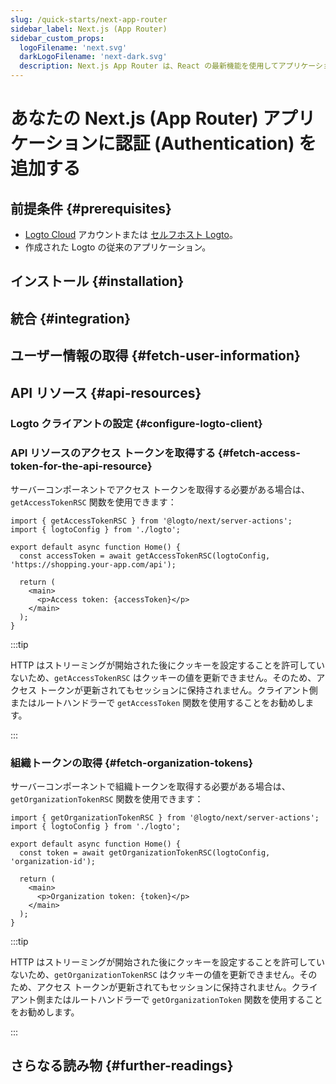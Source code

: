 ```yaml
---
slug: /quick-starts/next-app-router
sidebar_label: Next.js (App Router)
sidebar_custom_props:
  logoFilename: 'next.svg'
  darkLogoFilename: 'next-dark.svg'
  description: Next.js App Router は、React の最新機能を使用してアプリケーションを構築するための新しいパラダイムです。
---
```




# あなたの Next.js (App Router) アプリケーションに認証 (Authentication) を追加する

<GuideTip />

## 前提条件 \{#prerequisites}

- [Logto Cloud](https://cloud.logto.io) アカウントまたは [セルフホスト Logto](/introduction/set-up-logto-oss)。
- 作成された Logto の従来のアプリケーション。

## インストール \{#installation}

<Installation />

## 統合 \{#integration}

<Integration />

## ユーザー情報の取得 \{#fetch-user-information}

<GetUserInformation />

## API リソース \{#api-resources}

<ApiResourcesDescription />

### Logto クライアントの設定 \{#configure-logto-client}

<ConfigApiResources />

### API リソースのアクセス トークンを取得する \{#fetch-access-token-for-the-api-resource}

<FetchAccessTokenForApiResources />

サーバーコンポーネントでアクセス トークンを取得する必要がある場合は、`getAccessTokenRSC` 関数を使用できます：

```tsx title="app/page.tsx"
import { getAccessTokenRSC } from '@logto/next/server-actions';
import { logtoConfig } from './logto';

export default async function Home() {
  const accessToken = await getAccessTokenRSC(logtoConfig, 'https://shopping.your-app.com/api');

  return (
    <main>
      <p>Access token: {accessToken}</p>
    </main>
  );
}
```

:::tip

HTTP はストリーミングが開始された後にクッキーを設定することを許可していないため、`getAccessTokenRSC` はクッキーの値を更新できません。そのため、アクセス トークンが更新されてもセッションに保持されません。クライアント側またはルートハンドラーで `getAccessToken` 関数を使用することをお勧めします。

:::

### 組織トークンの取得 \{#fetch-organization-tokens}

<FetchOrganizationTokenForUser />

サーバーコンポーネントで組織トークンを取得する必要がある場合は、`getOrganizationTokenRSC` 関数を使用できます：

```tsx title="app/page.tsx"
import { getOrganizationTokenRSC } from '@logto/next/server-actions';
import { logtoConfig } from './logto';

export default async function Home() {
  const token = await getOrganizationTokenRSC(logtoConfig, 'organization-id');

  return (
    <main>
      <p>Organization token: {token}</p>
    </main>
  );
}
```

:::tip

HTTP はストリーミングが開始された後にクッキーを設定することを許可していないため、`getOrganizationTokenRSC` はクッキーの値を更新できません。そのため、アクセス トークンが更新されてもセッションに保持されません。クライアント側またはルートハンドラーで `getOrganizationToken` 関数を使用することをお勧めします。

:::

## さらなる読み物 \{#further-readings}

<FurtherReadings />

